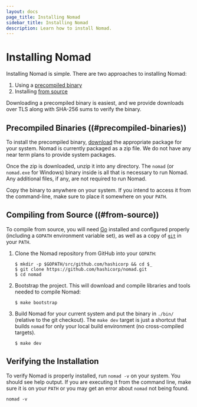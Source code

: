 ```yaml
---
layout: docs
page_title: Installing Nomad
sidebar_title: Installing Nomad
description: Learn how to install Nomad.
---
```


# Installing Nomad

Installing Nomad is simple. There are two approaches to installing Nomad:

1. Using a [precompiled binary](#precompiled-binaries)
1. Installing [from source](#from-source)

Downloading a precompiled binary is easiest, and we provide downloads over
TLS along with SHA-256 sums to verify the binary.

## Precompiled Binaries ((#precompiled-binaries))

To install the precompiled binary,
[download](/downloads) the appropriate package for your system.
Nomad is currently packaged as a zip file. We do not have any near term
plans to provide system packages.

Once the zip is downloaded, unzip it into any directory. The
`nomad` (or `nomad.exe` for Windows) binary inside is all that is
necessary to run Nomad. Any additional files, if any, are not
required to run Nomad.

Copy the binary to anywhere on your system. If you intend to access it
from the command-line, make sure to place it somewhere on your `PATH`.

## Compiling from Source ((#from-source))

To compile from source, you will need [Go](https://golang.org) installed and
configured properly (including a `GOPATH` environment variable set), as well
as a copy of [`git`](https://www.git-scm.com/) in your `PATH`.

1. Clone the Nomad repository from GitHub into your `GOPATH`:

   ```shell
   $ mkdir -p $GOPATH/src/github.com/hashicorp && cd $_
   $ git clone https://github.com/hashicorp/nomad.git
   $ cd nomad
   ```

1. Bootstrap the project. This will download and compile libraries and tools
   needed to compile Nomad:

   ```shell
   $ make bootstrap
   ```

1. Build Nomad for your current system and put the
   binary in `./bin/` (relative to the git checkout). The `make dev` target is
   just a shortcut that builds `nomad` for only your local build environment (no
   cross-compiled targets).

   ```shell
   $ make dev
   ```

## Verifying the Installation

To verify Nomad is properly installed, run `nomad -v` on your system. You should
see help output. If you are executing it from the command line, make sure it is
on your `PATH` or you may get an error about `nomad` not being found.

```shell-session
nomad -v

```
